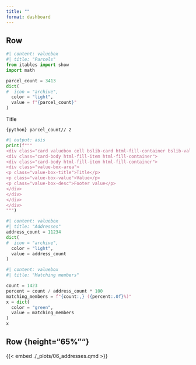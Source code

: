 ```yaml
---
title: ""
format: dashboard
---
```




## Row {height="18%"}

::: {.card .border-0 width=10%}
:::

```python
#| content: valuebox
#| title: "Parcels"
from itables import show
import math

parcel_count = 3413
dict(
#  icon = "archive",
  color = "light",
  value = f"{parcel_count}"
)
```

<div class="card valuebox cell bslib-card html-fill-container bslib-value-box bg-light" data-bslib-card-init="" data-require-bs-caller="card()">
<div class="card-body html-fill-item html-fill-container">
<div class="card-body html-fill-item html-fill-container">
<div class="value-box-area">
<p class="value-box-title">Title</p>
<p class="value-box-value">`{python} parcel_count// 2`</p>
</div>
</div>
</div>
</div>

```python
#| output: asis
print(f"""
<div class="card valuebox cell bslib-card html-fill-container bslib-value-box bg-light" data-bslib-card-init="" data-require-bs-caller="card()">
<div class="card-body html-fill-item html-fill-container">
<div class="card-body html-fill-item html-fill-container">
<div class="value-box-area">
<p class="value-box-title">Title</p>
<p class="value-box-value">Value</p>
<p class="value-box-desc">Footer value</p>
</div>
</div>
</div>
</div>
""")
```


```python
#| content: valuebox
#| title: "Addresses"
address_count = 11234
dict(
#  icon = "archive",
  color = "light",
  value = address_count
)
```

```python
#| content: valuebox
#| title: "Matching members"

count = 1423
percent = count / address_count * 100
matching_members = f"{count:,} ({percent:.0f}%)"
x = dict(
  color = "green",
  value = matching_members
)
x
```

::: {.card .border-0 width=10%}
:::

## Row {height="65%""}

{{< embed ./_plots/06_addresses.qmd >}}

